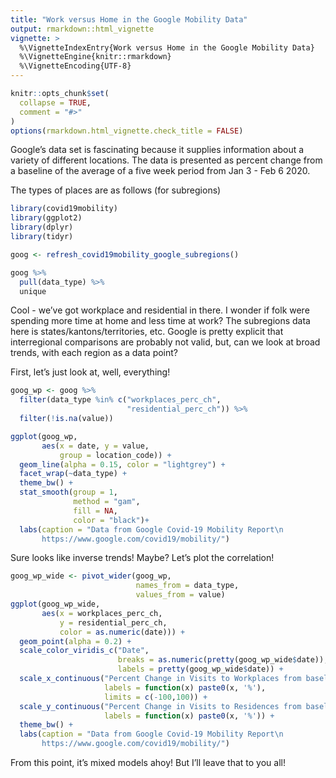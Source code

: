 ```yaml
---
title: "Work versus Home in the Google Mobility Data"
output: rmarkdown::html_vignette
vignette: >
  %\VignetteIndexEntry{Work versus Home in the Google Mobility Data}
  %\VignetteEngine{knitr::rmarkdown}
  %\VignetteEncoding{UTF-8}
---
```


```r
knitr::opts_chunk$set(
  collapse = TRUE,
  comment = "#>"
)
options(rmarkdown.html_vignette.check_title = FALSE)
```

Google's data set is fascinating because it supplies information about a variety of different locations. The data is presented as percent change from a baseline of the average of a five week period from Jan 3 - Feb 6 2020.

The types of places are as follows (for subregions)

```r
library(covid19mobility)
library(ggplot2)
library(dplyr)
library(tidyr)

goog <- refresh_covid19mobility_google_subregions()

goog %>%
  pull(data_type) %>%
  unique
```

Cool - we've got workplace and residential in there. I wonder if folk were spending more time at home and less time at work? The subregions data here is states/kantons/territories, etc. Google is pretty explicit that interregional comparisons are probably not valid, but, can we look at broad trends, with each region as a data point?

First, let's just look at, well, everything!

```r
goog_wp <- goog %>%
  filter(data_type %in% c("workplaces_perc_ch",
                          "residential_perc_ch")) %>%
  filter(!is.na(value))

ggplot(goog_wp,
       aes(x = date, y = value,
           group = location_code)) +
  geom_line(alpha = 0.15, color = "lightgrey") +
  facet_wrap(~data_type) +
  theme_bw() +
  stat_smooth(group = 1,
              method = "gam",
              fill = NA,
              color = "black")+
  labs(caption = "Data from Google Covid-19 Mobility Report\n
       https://www.google.com/covid19/mobility/")
```

Sure looks like inverse trends! Maybe? Let's plot the correlation!

```r
goog_wp_wide <- pivot_wider(goog_wp,
                            names_from = data_type,
                            values_from = value)
ggplot(goog_wp_wide,
       aes(x = workplaces_perc_ch, 
           y = residential_perc_ch,
           color = as.numeric(date))) +
  geom_point(alpha = 0.2) +
  scale_color_viridis_c("Date",
                        breaks = as.numeric(pretty(goog_wp_wide$date)),
                        labels = pretty(goog_wp_wide$date)) +
  scale_x_continuous("Percent Change in Visits to Workplaces from baseline",
                     labels = function(x) paste0(x, '%'),
                     limits = c(-100,100)) +
  scale_y_continuous("Percent Change in Visits to Residences from baseline",
                     labels = function(x) paste0(x, '%')) +
  theme_bw() +
  labs(caption = "Data from Google Covid-19 Mobility Report\n
       https://www.google.com/covid19/mobility/")
```


From this point, it's mixed models ahoy! But I'll leave that to you all!
